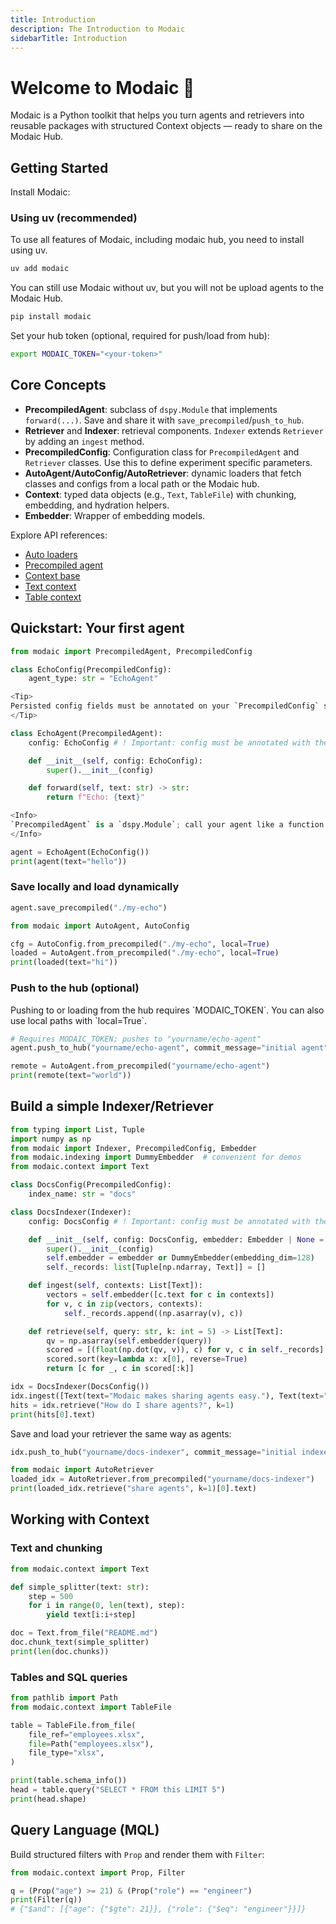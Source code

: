 ```yaml
---
title: Introduction
description: The Introduction to Modaic
sidebarTitle: Introduction
---
```


# Welcome to Modaic 🐙

Modaic is a Python toolkit that helps you turn agents and retrievers into reusable packages with structured Context objects — ready to share on the Modaic Hub.

## Getting Started

Install Modaic:
### Using uv (recommended)
To use all features of Modaic, including modaic hub, you need to install using uv.
```bash
uv add modaic
```

You can still use Modaic without uv, but you will not be upload agents to the Modaic Hub.

```bash
pip install modaic
```

Set your hub token (optional, required for push/load from hub):

```bash
export MODAIC_TOKEN="<your-token>"
```

## Core Concepts

- <b>PrecompiledAgent</b>: subclass of `dspy.Module` that implements `forward(...)`. Save and share it with `save_precompiled`/`push_to_hub`.
- <b>Retriever</b> and <b>Indexer</b>: retrieval components. `Indexer` extends `Retriever` by adding an `ingest` method.
- <b>PrecompiledConfig</b>: Configuration class for `PrecompiledAgent` and `Retriever` classes. Use this to define experiment specific parameters.
- <b>AutoAgent/AutoConfig/AutoRetriever</b>: dynamic loaders that fetch classes and configs from a local path or the Modaic hub.
- <b>Context</b>: typed data objects (e.g., `Text`, `TableFile`) with chunking, embedding, and hydration helpers.
- <b>Embedder</b>: Wrapper of embedding models.

Explore API references:

- [Auto loaders](/reference/modaic/auto_agent)
- [Precompiled agent](/reference/modaic/precompiled_agent)
- [Context base](/reference/modaic/context/base)
- [Text context](/reference/modaic/context/text)
- [Table context](/reference/modaic/context/table)

## Quickstart: Your first agent

```python
from modaic import PrecompiledAgent, PrecompiledConfig

class EchoConfig(PrecompiledConfig):
    agent_type: str = "EchoAgent"

<Tip>
Persisted config fields must be annotated on your `PrecompiledConfig` subclass (e.g., `agent_type: str = "MyAgent"`). Unannotated attributes are not saved.
</Tip>

class EchoAgent(PrecompiledAgent):
    config: EchoConfig # ! Important: config must be annotated with the config class

    def __init__(self, config: EchoConfig):
        super().__init__(config)

    def forward(self, text: str) -> str:
        return f"Echo: {text}"

<Info>
`PrecompiledAgent` is a `dspy.Module`; call your agent like a function and implement `forward(...)`.
</Info>

agent = EchoAgent(EchoConfig())
print(agent(text="hello"))
```

### Save locally and load dynamically

```python
agent.save_precompiled("./my-echo")

from modaic import AutoAgent, AutoConfig

cfg = AutoConfig.from_precompiled("./my-echo", local=True)
loaded = AutoAgent.from_precompiled("./my-echo", local=True)
print(loaded(text="hi"))
```

### Push to the hub (optional)

<Warning>
Pushing to or loading from the hub requires `MODAIC_TOKEN`. You can also use local paths with `local=True`.
</Warning>

```python
# Requires MODAIC_TOKEN; pushes to "yourname/echo-agent"
agent.push_to_hub("yourname/echo-agent", commit_message="initial agent")

remote = AutoAgent.from_precompiled("yourname/echo-agent")
print(remote(text="world"))
```

## Build a simple Indexer/Retriever

```python
from typing import List, Tuple
import numpy as np
from modaic import Indexer, PrecompiledConfig, Embedder
from modaic.indexing import DummyEmbedder  # convenient for demos
from modaic.context import Text

class DocsConfig(PrecompiledConfig):
    index_name: str = "docs"

class DocsIndexer(Indexer):
    config: DocsConfig # ! Important: config must be annotated with the config class

    def __init__(self, config: DocsConfig, embedder: Embedder | None = None):
        super().__init__(config)
        self.embedder = embedder or DummyEmbedder(embedding_dim=128)
        self._records: list[Tuple[np.ndarray, Text]] = []

    def ingest(self, contexts: List[Text]):
        vectors = self.embedder([c.text for c in contexts])
        for v, c in zip(vectors, contexts):
            self._records.append((np.asarray(v), c))

    def retrieve(self, query: str, k: int = 5) -> List[Text]:
        qv = np.asarray(self.embedder(query))
        scored = [(float(np.dot(qv, v)), c) for v, c in self._records]
        scored.sort(key=lambda x: x[0], reverse=True)
        return [c for _, c in scored[:k]]

idx = DocsIndexer(DocsConfig())
idx.ingest([Text(text="Modaic makes sharing agents easy."), Text(text="Tables can be queried with SQL.")])
hits = idx.retrieve("How do I share agents?", k=1)
print(hits[0].text)
```

Save and load your retriever the same way as agents:

```python
idx.push_to_hub("yourname/docs-indexer", commit_message="initial indexer")

from modaic import AutoRetriever
loaded_idx = AutoRetriever.from_precompiled("yourname/docs-indexer")
print(loaded_idx.retrieve("share agents", k=1)[0].text)
```

## Working with Context

### Text and chunking

```python
from modaic.context import Text

def simple_splitter(text: str):
    step = 500
    for i in range(0, len(text), step):
        yield text[i:i+step]

doc = Text.from_file("README.md")
doc.chunk_text(simple_splitter)
print(len(doc.chunks))
```

### Tables and SQL queries

```python
from pathlib import Path
from modaic.context import TableFile

table = TableFile.from_file(
    file_ref="employees.xlsx",
    file=Path("employees.xlsx"),
    file_type="xlsx",
)

print(table.schema_info())
head = table.query("SELECT * FROM this LIMIT 5")
print(head.shape)
```

## Query Language (MQL)

Build structured filters with `Prop` and render them with `Filter`:

```python
from modaic.context import Prop, Filter

q = (Prop("age") >= 21) & (Prop("role") == "engineer")
print(Filter(q))
# {"$and": [{"age": {"$gte": 21}}, {"role": {"$eq": "engineer"}}]}
```

